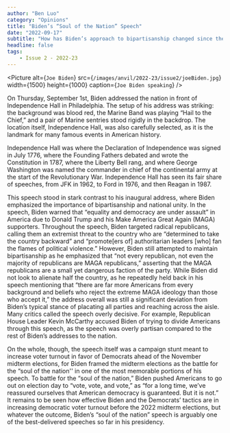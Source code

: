 ```yaml
---
author: "Ben Luo"
category: "Opinions"
title: "Biden’s “Soul of the Nation” Speech"
date: "2022-09-17"
subtitle: "How has Biden’s approach to bipartisanship changed since the beginning of his term with his recent speeches heavily criticizing the Republican party?"
headline: false
tags:
    - Issue 2 - 2022-23
---
```


<Picture
alt={`Joe Biden`}
src={`/images/anvil/2022-23/issue2/joeBiden.jpg`}
width={1500}
height={1000}
caption={`Joe Biden speaking`}
/>

On Thursday, September 1st, Biden addressed the nation in front of Independence Hall in Philadelphia. The setup of his address was striking: the background was blood red, the Marine Band was playing “Hail to the Chief,” and a pair of Marine sentries stood rigidly in the backdrop. The location itself, Independence Hall, was also carefully selected, as it is the landmark for many famous events in American history. 

Independence Hall was where the Declaration of Independence was signed in July 1776, where the Founding Fathers debated and wrote the Constitution in 1787, where the Liberty Bell rang, and where George Washington was named the commander in chief of the continental army at the start of the Revolutionary War. Independence Hall has seen its fair share of speeches, from JFK in 1962, to Ford in 1976, and then Reagan in 1987.

This speech stood in stark contrast to his inaugural address, where Biden emphasized the importance of bipartisanship and national unity. In the speech, Biden warned that “equality and democracy are under assault” in America due to Donald Trump and his Make America Great Again (MAGA) supporters. Throughout the speech, Biden targeted radical republicans, calling them an extremist threat to the country who are “determined to take the country backward” and “promote[ers of] authoritarian leaders [who] fan the flames of political violence.” However, Biden still attempted to maintain bipartisanship as he emphasized that “not every republican, not even the majority of republicans are MAGA republicans,” asserting that the MAGA republicans are a small yet dangerous faction of the party. While Biden did not look to alienate half the country, as he repeatedly held back in his speech mentioning that “there are far more Americans from every background and beliefs who reject the extreme MAGA ideology than those who accept it,” the address overall was still a significant deviation from Biden’s typical stance of placating all parties and reaching across the aisle. Many critics called the speech overly decisive. For example, Republican House Leader Kevin McCarthy accused Biden of trying to divide Americans through this speech, as the speech was overly partisan compared to the rest of Biden’s addresses to the nation. 

On the whole, though, the speech itself was a campaign stunt meant to increase voter turnout in favor of Democrats ahead of the November midterm elections, for Biden framed the midterm elections as the battle for the “soul of the nation'' in one of the most memorable portions of his speech. To battle for the “soul of the nation,” Biden pushed Americans to go out on election day to “vote, vote, and vote,” as “for a long time, we’ve reassured ourselves that American democracy is guaranteed. But it is not.” It remains to be seen how effective Biden and the Democrats’ tactics are in increasing democratic voter turnout before the 2022 midterm elections, but whatever the outcome, Biden’s “soul of the nation” speech is arguably one of the best-delivered speeches so far in his presidency. 